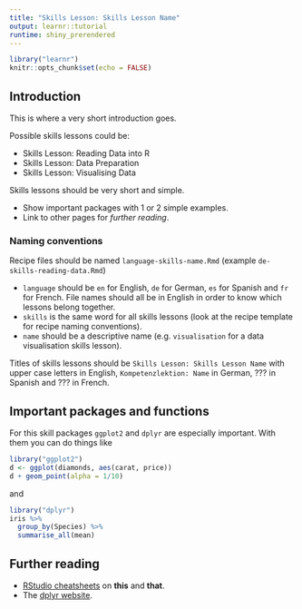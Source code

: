 ```yaml
---
title: "Skills Lesson: Skills Lesson Name"
output: learnr::tutorial
runtime: shiny_prerendered
---
```


```r
library("learnr")
knitr::opts_chunk$set(echo = FALSE)
```

## Introduction

This is where a very short introduction goes.

Possible skills lessons could be:

- Skills Lesson: Reading Data into R
- Skills Lesson: Data Preparation
- Skills Lesson: Visualising Data

Skills lessons should be very short and simple.

- Show important packages with 1 or 2 simple examples. 
- Link to other pages for *further reading*.

### Naming conventions
Recipe files should be named `language-skills-name.Rmd` (example `de-skills-reading-data.Rmd`)

- `language` should be `en` for English, `de` for German, `es` for Spanish and `fr` for French. File names should all be in English in order to know which lessons belong together.
- `skills` is the same word for all skills lessons (look at the recipe template for recipe naming conventions).
- `name` should be a descriptive name (e.g. `visualisation` for a data visualisation skills lesson).

Titles of skills lessons should be `Skills Lesson: Skills Lesson Name` with upper case letters in English, 
`Kompetenzlektion: Name` in German, ??? in Spanish and ??? in French.


## Important packages and functions

For this skill packages `ggplot2` and `dplyr` are especially important. 
With them you can do things like
```r
library("ggplot2")
d <- ggplot(diamonds, aes(carat, price))
d + geom_point(alpha = 1/10)
```
and
```r
library("dplyr")
iris %>%
  group_by(Species) %>%
  summarise_all(mean)
```


## Further reading

- [RStudio cheatsheets](https://www.rstudio.com/resources/cheatsheets/)
on **this** and **that**.
- The [dplyr website](http://dplyr.tidyverse.org/).



